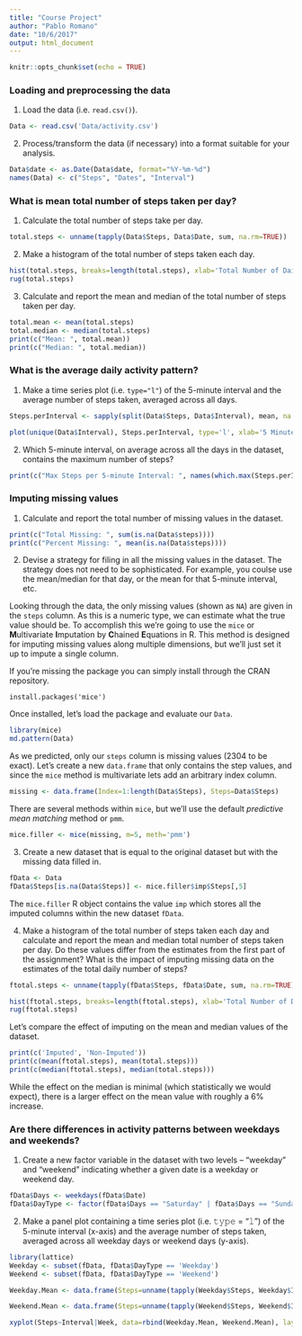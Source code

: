```yaml
---
title: "Course Project"
author: "Pablo Romano"
date: "10/6/2017"
output: html_document
---
```


```r
knitr::opts_chunk$set(echo = TRUE)
```

### Loading and preprocessing the data

1. Load the data (i.e. `read.csv()`).

```r
Data <- read.csv('Data/activity.csv')
```

2. Process/transform the data (if necessary) into a format suitable for your analysis.

```r
Data$date <- as.Date(Data$date, format="%Y-%m-%d")
names(Data) <- c("Steps", "Dates", "Interval")
```

### What is mean total number of steps taken per day?

1. Calculate the total number of steps take per day.

```r
total.steps <- unname(tapply(Data$Steps, Data$Date, sum, na.rm=TRUE))
```

2. Make a histogram of the total number of steps taken each day. 

```r
hist(total.steps, breaks=length(total.steps), xlab='Total Number of Daily Steps', ylab='Frequency', main='Histogram of Total Daily Steps')
rug(total.steps)
```

3. Calculate and report the mean and median of the total number of steps taken per day.

```r
total.mean <- mean(total.steps)
total.median <- median(total.steps)
print(c("Mean: ", total.mean))
print(c("Median: ", total.median))
```

### What is the average daily activity pattern?

1. Make a time series plot (i.e. `type="l"`) of the 5-minute interval and the average number of steps taken, averaged across all days.

```r
Steps.perInterval <- sapply(split(Data$Steps, Data$Interval), mean, na.rm=TRUE)

plot(unique(Data$Interval), Steps.perInterval, type='l', xlab='5 Minute Interval', ylab='Average Interval Steps')
```

2. Which 5-minute interval, on average across all the days in the dataset, contains the maximum number of steps?

```r
print(c("Max Steps per 5-minute Interval: ", names(which.max(Steps.perInterval))))
```

### Imputing missing values

1. Calculate and report the total number of missing values in the dataset.

```r
print(c("Total Missing: ", sum(is.na(Data$steps))))
print(c("Percent Missing: ", mean(is.na(Data$steps))))
```

2. Devise a strategy for filing in all the missing values in the dataset. The strategy does not need to be sophisticated. For example, you coulse use the mean/median for that day, or the mean for that 5-minute interval, etc.

Looking through the data, the only missing values (shown as `NA`) are given in the `steps` column. As this is a numeric type, we can estimate what the true value should be. To accomplish this we're going to use the `mice` or **M**ultivariate **I**mputation by **C**hained **E**quations in R. This method is designed for imputing missing values along multiple dimensions, but we'll just set it up to impute a single column. 

If you're missing the package you can simply install through the CRAN repository.
```
install.packages('mice')
```

Once installed, let's load the package and evaluate our `Data`.

```r
library(mice)
md.pattern(Data)
```

As we predicted, only our `steps` column is missing values (2304 to be exact). Let's create a new `data.frame` that only contains the step values, and since the `mice` method is multivariate lets add an arbitrary index column.

```r
missing <- data.frame(Index=1:length(Data$Steps), Steps=Data$Steps)
```

There are several methods within `mice`, but we'll use the default *predictive mean matching* method or `pmm`. 

```r
mice.filler <- mice(missing, m=5, meth='pmm')
```

3. Create a new dataset that is equal to the original dataset but with the missing data filled in.

```r
fData <- Data
fData$Steps[is.na(Data$Steps)] <- mice.filler$imp$Steps[,5]
```

The `mice.filler` R object contains the value `imp` which stores all the imputed columns within the new dataset `fData`. 

4. Make a histogram of the total number of steps taken each day and calculate and report the mean and median total number of steps taken per day. Do these values differ from the estimates from the first part of the assignment? What is the impact of imputing missing data on the estimates of the total daily number of steps?

```r
ftotal.steps <- unname(tapply(fData$Steps, fData$Date, sum, na.rm=TRUE))

hist(ftotal.steps, breaks=length(ftotal.steps), xlab='Total Number of Daily Steps', ylab='Frequency', main='Histogram of Total Daily Steps')
rug(ftotal.steps)
```
Let's compare the effect of imputing on the mean and median values of the dataset.

```r
print(c('Imputed', 'Non-Imputed'))
print(c(mean(ftotal.steps), mean(total.steps)))
print(c(median(ftotal.steps), median(total.steps)))
```

While the effect on the median is minimal (which statistically we would expect), there is a larger effect on the mean value with roughly a 6% increase.

### Are there differences in activity patterns between weekdays and weekends?

1. Create a new factor variable in the dataset with two levels – “weekday” and “weekend” indicating whether a given date is a weekday or weekend day.

```r
fData$Days <- weekdays(fData$Date)
fData$DayType <- factor(fData$Days == "Saturday" | fData$Days == "Sunday", levels = c(FALSE, TRUE), labels = c("Weekday", "Weekend"))
```

2. Make a panel plot containing a time series plot (i.e. 𝚝𝚢𝚙𝚎 = "𝚕") of the 5-minute interval (x-axis) and the average number of steps taken, averaged across all weekday days or weekend days (y-axis). 

```r
library(lattice)
Weekday <- subset(fData, fData$DayType == 'Weekday')
Weekend <- subset(fData, fData$DayType == 'Weekend')

Weekday.Mean <- data.frame(Steps=unname(tapply(Weekday$Steps, Weekday$Interval, mean)), Interval=unique(Weekday$Interval), Week=rep('Weekday', length(unique(Weekday$Interval))))

Weekend.Mean <- data.frame(Steps=unname(tapply(Weekend$Steps, Weekend$Interval, mean)), Interval=unique(Weekend$Interval), Week=rep('Weekend', length(unique(Weekend$Interval))))

xyplot(Steps~Interval|Week, data=rbind(Weekday.Mean, Weekend.Mean), layout=(c(1,2)), type='l', xlab='Interval', ylab='Number of Steps')
```

